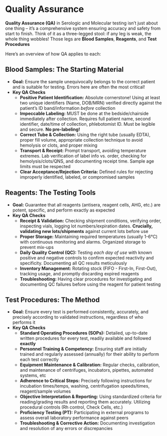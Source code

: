 # Quality Assurance {-}

**Quality Assurance (QA)** in Serologic and Molecular testing isn't just about one thing – it's a comprehensive system ensuring accuracy and safety from start to finish. Think of it as a three-legged stool: if any leg is weak, the whole thing wobbles! Those legs are **Blood Samples**, **Reagents**, and **Test Procedures**

Here’s an overview of how QA applies to each:

## **Blood Samples: The Starting Material** {-}

*   **Goal:** Ensure the sample unequivocally belongs to the correct patient and is suitable for testing. Errors here are often the most critical!
*   **Key QA Checks**
    *   **Positive Patient Identification:** Absolute cornerstone! Using at least two unique identifiers (Name, DOB/MRN) verified directly against the patient's ID band/information *before* collection
    *   **Impeccable Labeling:** MUST be done at the bedside/chairside immediately after collection. Requires full patient name, second identifier, date/time of collection, phlebotomist ID. Must be legible and secure. **No pre-labeling!**
    *   **Correct Tube & Collection:** Using the right tube (usually EDTA), proper fill volume, appropriate collection technique to avoid hemolysis or clots, and proper mixing
    *   **Transport & Receipt:** Prompt transport, avoiding temperature extremes. Lab verification of label info vs. order, checking for hemolysis/clots/QNS, and documenting receipt time. Sample age limits must be respected
    *   **Clear Acceptance/Rejection Criteria:** Defined rules for rejecting improperly identified, labeled, or compromised samples

## **Reagents: The Testing Tools** {-}

*   **Goal:** Guarantee that all reagents (antisera, reagent cells, AHG, etc.) are potent, specific, and perform exactly as expected
*   **Key QA Checks**
    *   **Receipt & Validation:** Checking shipment conditions, verifying order, inspecting vials, logging lot numbers/expiration dates. **Crucially, validating new lots/shipments** against current lots before use
    *   **Proper Storage:** Maintaining required temperatures (usually 1-6°C) with continuous monitoring and alarms. Organized storage to prevent mix-ups
    *   **Daily Quality Control (QC):** Testing *each day of use* with known positive and negative controls to confirm expected reactivity and specificity. Documenting all QC results meticulously
    *   **Inventory Management:** Rotating stock (FIFO - First-In, First-Out), tracking usage, and promptly discarding expired reagents
    *   **Troubleshooting:** Having clear procedures for investigating and documenting QC failures before using the reagent for patient testing

## **Test Procedures: The Method** {-}

*   **Goal:** Ensure every test is performed consistently, accurately, and precisely according to validated instructions, regardless of who performs it
*   **Key QA Checks**
    *   **Standard Operating Procedures (SOPs):** Detailed, up-to-date written procedures for every test, readily available and followed **exactly**
    *   **Personnel Training & Competency:** Ensuring staff are initially trained and regularly assessed (annually) for their ability to perform each test correctly
    *   **Equipment Maintenance & Calibration:** Regular checks, calibration, and maintenance of centrifuges, incubators, pipettes, automated systems, etc
    *   **Adherence to Critical Steps:** Precisely following instructions for incubation times/temps, washing, centrifugation speeds/times, reagent/sample volumes
    *   **Objective Interpretation & Reporting:** Using standardized criteria for reading/grading results and reporting them accurately. Utilizing procedural controls (Rh control, Check Cells, etc.)
    *   **Proficiency Testing (PT):** Participating in external programs to assess overall laboratory performance against peers
    *   **Troubleshooting & Corrective Action:** Documenting investigation and resolution of any errors or discrepancies
